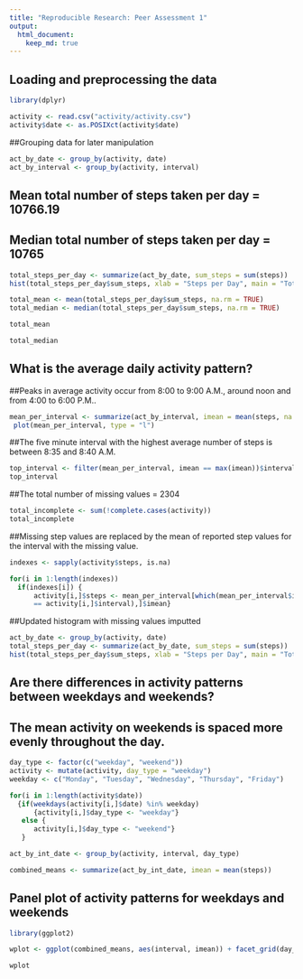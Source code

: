 ```yaml
---
title: "Reproducible Research: Peer Assessment 1"
output: 
  html_document:
    keep_md: true
---
```



## Loading and preprocessing the data

```r
library(dplyr)
```
```r
activity <- read.csv("activity/activity.csv")
activity$date <- as.POSIXct(activity$date)
```
##Grouping data for later manipulation
```r
act_by_date <- group_by(activity, date)
act_by_interval <- group_by(activity, interval)
```

## Mean total number of steps taken per day = 10766.19
## Median total number of steps taken per day = 10765

```r
total_steps_per_day <- summarize(act_by_date, sum_steps = sum(steps))
hist(total_steps_per_day$sum_steps, xlab = "Steps per Day", main = "Total Steps")

total_mean <- mean(total_steps_per_day$sum_steps, na.rm = TRUE)
total_median <- median(total_steps_per_day$sum_steps, na.rm = TRUE)

```
```r
total_mean
```
```r
total_median

```

## What is the average daily activity pattern?
##Peaks in average activity occur from 8:00 to 9:00 A.M., around noon and from 4:00 to 6:00 P.M..
 
```r
mean_per_interval <- summarize(act_by_interval, imean = mean(steps, na.rm = TRUE))
 plot(mean_per_interval, type = "l")
```

##The five minute interval with the highest average number of steps is between   8:35 and 8:40 A.M.

```r
top_interval <- filter(mean_per_interval, imean == max(imean))$interval
top_interval
```

##The total number of missing values = 2304
```r
total_incomplete <- sum(!complete.cases(activity))
total_incomplete
```
##Missing step values are replaced by the mean of reported step values for the interval with the missing value.
```r
indexes <- sapply(activity$steps, is.na)

for(i in 1:length(indexes)) 
  if(indexes[i]) {
      activity[i,]$steps <- mean_per_interval[which(mean_per_interval$interval 
      == activity[i,]$interval),]$imean}
```

##Updated histogram with missing values imputted
```r
act_by_date <- group_by(activity, date)
total_steps_per_day <- summarize(act_by_date, sum_steps = sum(steps))
hist(total_steps_per_day$sum_steps, xlab = "Steps per Day", main = "Total Steps")
```

## Are there differences in activity patterns between weekdays and weekends?
## The mean activity on weekends is spaced more evenly throughout the day.
```r
day_type <- factor(c("weekday", "weekend"))
activity <- mutate(activity, day_type = "weekday")
weekday <- c("Monday", "Tuesday", "Wednesday", "Thursday", "Friday")

for(i in 1:length(activity$date)) 
  {if(weekdays(activity[i,]$date) %in% weekday)
      {activity[i,]$day_type <- "weekday"} 
   else {
      activity[i,]$day_type <- "weekend"}
   }

act_by_int_date <- group_by(activity, interval, day_type)

combined_means <- summarize(act_by_int_date, imean = mean(steps))


```
## Panel plot of activity patterns for weekdays and weekends

```r
library(ggplot2)

wplot <- ggplot(combined_means, aes(interval, imean)) + facet_grid(day_type ~ .) + geom_line() + ylab("Mean Steps") + ggtitle("Mean Steps per Intervals for Weekends and Weekdays")

wplot

```